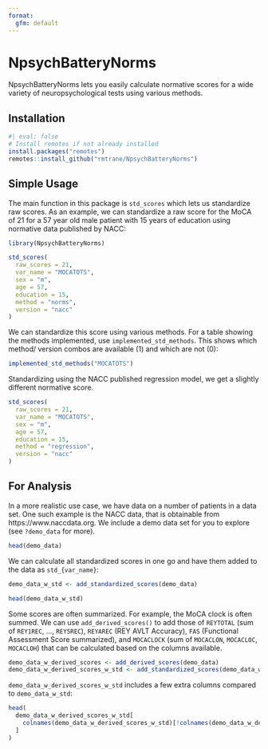 ```yaml
---
format: 
  gfm: default
---
```


# NpsychBatteryNorms

NpsychBatteryNorms lets you easily calculate normative scores for a wide variety
of neuropsychological tests using various methods. 


## Installation

```r
#| eval: false
# Install remotes if not already installed
install.packages("remotes")
remotes::install_github("rmtrane/NpsychBatteryNorms")
```

## Simple Usage

The main function in this package is `std_scores` which lets us standardize raw
scores. As an example, we can standardize a raw score for the MoCA of 21 for a
57 year old male patient with 15 years of education using normative data 
published by NACC:

```r
library(NpsychBatteryNorms)

std_scores(
  raw_scores = 21,
  var_name = "MOCATOTS",
  sex = "m",
  age = 57,
  education = 15,
  method = "norms",
  version = "nacc"
)
```

We can standardize this score using various methods. For a table showing the 
methods implemented, use `implemented_std_methods`. This shows which method/
version combos are available (1) and which are not (0):

```r
implemented_std_methods("MOCATOTS")
```

Standardizing using the NACC published regression model, we get a slightly 
different normative score.

```r
std_scores(
  raw_scores = 21,
  var_name = "MOCATOTS",
  sex = "m",
  age = 57,
  education = 15,
  method = "regression",
  version = "nacc"
)
```


## For Analysis

In a more realistic use case, we have data on a number of patients in a data set. 
One such example is the NACC data, that is obtainable from https://www.naccdata.org.
We include a demo data set for you to explore (see `?demo_data` for more).
```r
head(demo_data)
```

We can calculate all standardized scores in one go and have them added to the data
as `std_{var_name}`:

```r
demo_data_w_std <- add_standardized_scores(demo_data)

head(demo_data_w_std)
```

Some scores are often summarized. For example, the MoCA clock is often summed. 
We can use `add_derived_scores()` to add those of `REYTOTAL` (sum of `REY1REC`, 
..., `REY5REC`), `REYAREC` (REY AVLT Accuracy), `FAS` (Functional Assessment Score
summarized), and `MOCACLOCK` (sum of `MOCACLON`, `MOCACLOC`, `MOCACLOH`) that 
can be calculated based on the columns available. 

```r
demo_data_w_derived_scores <- add_derived_scores(demo_data)
demo_data_w_derived_scores_w_std <- add_standardized_scores(demo_data_w_derived_scores)
```

`demo_data_w_derived_scores_w_std` includes a few extra columns compared to `demo_data_w_std`:

```r
head(
  demo_data_w_derived_scores_w_std[
    colnames(demo_data_w_derived_scores_w_std)[!colnames(demo_data_w_derived_scores_w_std) %in% colnames(demo_data_w_std)]
  ]
)
```
